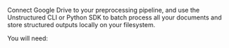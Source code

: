 Connect Google Drive to your preprocessing pipeline, and use the Unstructured CLI or Python SDK to batch process all your documents and store structured outputs locally on your filesystem.

You will need:


<SharedGoogleDrive />

<SharedAPIKeyURL />